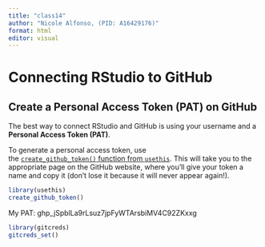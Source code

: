```yaml
---
title: "class14"
author: "Nicole Alfonso, (PID: A16429176)"
format: html
editor: visual 
---
```


# Connecting RStudio to GitHub 

## Create a Personal Access Token (PAT) on GitHub

The best way to connect RStudio and GitHub is using your username and a **Personal Access Token (PAT)**.

To generate a personal access token, use the [`create_github_token()` function from `usethis`](https://usethis.r-lib.org/reference/github-token.html "Opens in a new window"). This will take you to the appropriate page on the GitHub website, where you’ll give your token a name and copy it (don’t lose it because it will never appear again!).

```r
library(usethis)
create_github_token()
```

My PAT: 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

```r
library(gitcreds)
gitcreds_set()
```
